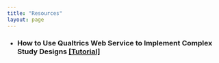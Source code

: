 ```yaml
---
title: "Resources"
layout: page
---
```


- ### How to Use Qualtrics Web Service to Implement Complex Study Designs [[Tutorial]](https://github.com/breannaknguyen/Tutorials/blob/main/QualtricsWebService/Tutorial.md)

